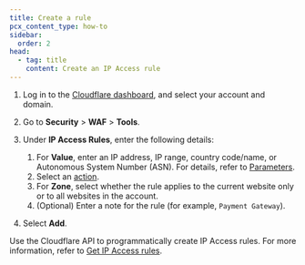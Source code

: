 ```yaml
---
title: Create a rule
pcx_content_type: how-to
sidebar:
  order: 2
head:
  - tag: title
    content: Create an IP Access rule
---
```



<Tabs syncKey="dashPlusAPI"> <TabItem label="Dashboard">

1. Log in to the [Cloudflare dashboard](https://dash.cloudflare.com), and select your account and domain.

2. Go to **Security** > **WAF** > **Tools**.

3. Under **IP Access Rules**, enter the following details:

   1. For **Value**, enter an IP address, IP range, country code/name, or Autonomous System Number (ASN). For details, refer to [Parameters](/waf/tools/ip-access-rules/parameters/).
   2. Select an [action](/waf/tools/ip-access-rules/actions/).
   3. For **Zone**, select whether the rule applies to the current website only or to all websites in the account.
   4. (Optional) Enter a note for the rule (for example, `Payment Gateway`).

4. Select **Add**.

</TabItem> <TabItem label="API">

Use the Cloudflare API to programmatically create IP Access rules. For more information, refer to [Get IP Access rules](/api/resources/firewall/subresources/access_rules/methods/create/).

</TabItem> </Tabs>
